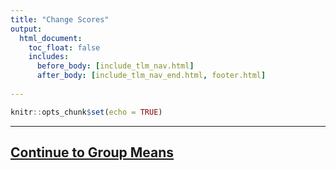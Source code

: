 ```yaml
---
title: "Change Scores"
output:
  html_document:
    toc_float: false
    includes:
      before_body: [include_tlm_nav.html]
      after_body: [include_tlm_nav_end.html, footer.html]
      
---
```


```r
knitr::opts_chunk$set(echo = TRUE)
```


***
## [Continue to Group Means](tlm-4.html){.continue-link}